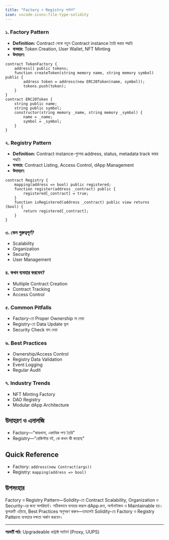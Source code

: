 ```yaml
---
title: "Factory ও Registry প্যাটার্ন"
icon: vscode-icons:file-type-solidity
---
```


### ১. Factory Pattern
- **Definition:** Contract থেকে নতুন Contract instance তৈরি করার পদ্ধতি
- **ব্যবহার:** Token Creation, User Wallet, NFT Minting
- **উদাহরণ:**
```solidity
contract TokenFactory {
    address[] public tokens;
    function createToken(string memory name, string memory symbol) public {
        address token = address(new ERC20Token(name, symbol));
        tokens.push(token);
    }
}
contract ERC20Token {
    string public name;
    string public symbol;
    constructor(string memory _name, string memory _symbol) {
        name = _name;
        symbol = _symbol;
    }
}
```

### ২. Registry Pattern
- **Definition:** Contract instance-গুলোর address, status, metadata track করার পদ্ধতি
- **ব্যবহার:** Contract Listing, Access Control, dApp Management
- **উদাহরণ:**
```solidity
contract Registry {
    mapping(address => bool) public registered;
    function register(address _contract) public {
        registered[_contract] = true;
    }
    function isRegistered(address _contract) public view returns (bool) {
        return registered[_contract];
    }
}
```

### ৩. কেন গুরুত্বপূর্ণ?
- Scalability
- Organization
- Security
- User Management

### ৪. কখন ব্যবহার করবেন?
- Multiple Contract Creation
- Contract Tracking
- Access Control

### ৫. Common Pitfalls
- Factory-তে Proper Ownership না দেয়া
- Registry-তে Data Update ভুল
- Security Check বাদ দেয়া

### ৬. Best Practices
- Ownership/Access Control
- Registry Data Validation
- Event Logging
- Regular Audit

### ৭. Industry Trends
- NFT Minting Factory
- DAO Registry
- Modular dApp Architecture

## উদাহরণ ও এনালজি
- Factory—"কারখানা, একাধিক পণ্য তৈরি"
- Registry—"রেজিস্টার বই, কে কখন কী করেছে"

## Quick Reference
- Factory: `address(new Contract(args))`
- Registry: `mapping(address => bool)`

## উপসংহার

Factory ও Registry Pattern—Solidity-তে Contract Scalability, Organization ও Security-এর জন্য অপরিহার্য। সঠিকভাবে ব্যবহার করলে dApp দ্রুত, অর্গানাইজড ও Maintainable হয়। ভুলত্রুটি এড়িয়ে, Best Practices অনুসরণ করুন—তাহলেই Solidity-তে Factory ও Registry Pattern ব্যবহারে দক্ষতা অর্জন করবেন।

---

**পরবর্তী পাঠ:** Upgradeable কন্ট্রাক্ট প্যাটার্ন (Proxy, UUPS)
